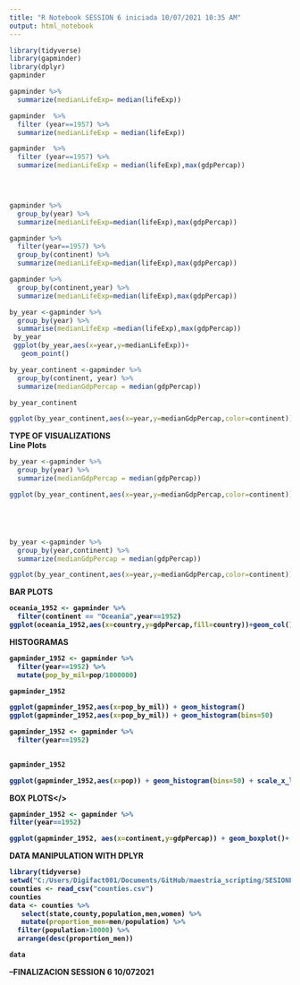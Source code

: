 ```yaml
---
title: "R Notebook SESSION 6 iniciada 10/07/2021 10:35 AM"
output: html_notebook
---
```


```r
library(tidyverse)
library(gapminder)
library(dplyr)
gapminder

gapminder %>%
  summarize(medianLifeExp= median(lifeExp))

gapminder  %>%
  filter (year==1957) %>%
  summarize(medianLifeExp = median(lifeExp))

gapminder  %>%
  filter (year==1957) %>%
  summarize(medianLifeExp = median(lifeExp),max(gdpPercap))


 
```
```r
gapminder %>%
  group_by(year) %>%
  summarize(medianLifeExp=median(lifeExp),max(gdpPercap))


```
```r
gapminder %>%
  filter(year==1957) %>%
  group_by(continent) %>%
  summarize(medianLifeExp=median(lifeExp),max(gdpPercap))

```

```r
gapminder %>%
  group_by(continent,year) %>%
  summarize(medianLifeExp=median(lifeExp),max(gdpPercap))
```
```r
by_year <-gapminder %>%
  group_by(year) %>%
  summarise(medianLifeExp =median(lifeExp),max(gdpPercap))
 by_year
 ggplot(by_year,aes(x=year,y=medianLifeExp))+
   geom_point()

```

```r
by_year_continent <-gapminder %>%
  group_by(continent, year) %>%
  summarize(medianGdpPercap = median(gdpPercap))

by_year_continent

ggplot(by_year_continent,aes(x=year,y=medianGdpPercap,color=continent))+geom_point()

```
<b> TYPE OF VISUALIZATIONS</b>
<br/>
<b>Line Plots</b>
<br/>
```r
by_year <-gapminder %>%
  group_by(year) %>%
  summarize(medianGdpPercap = median(gdpPercap))

ggplot(by_year_continent,aes(x=year,y=medianGdpPercap,color=continent)) + geom_line()





by_year <-gapminder %>%
  group_by(year,continent) %>%
  summarize(medianGdpPercap = median(gdpPercap))

ggplot(by_year_continent,aes(x=year,y=medianGdpPercap,color=continent)) + geom_line()


```
<b> BAR PLOTS <b/>
<br/>
```r
oceania_1952 <- gapminder %>%
  filter(continent == "Oceania",year==1952)
ggplot(oceania_1952,aes(x=country,y=gdpPercap,fill=country))+geom_col()

```
<b> HISTOGRAMAS </b>
<br/>
```r
gapminder_1952 <- gapminder %>%
  filter(year==1952) %>%
  mutate(pop_by_mil=pop/1000000)

gapminder_1952

ggplot(gapminder_1952,aes(x=pop_by_mil)) + geom_histogram()
ggplot(gapminder_1952,aes(x=pop_by_mil)) + geom_histogram(bins=50)


```
```r
gapminder_1952 <- gapminder %>%
  filter(year==1952)
  

gapminder_1952

ggplot(gapminder_1952,aes(x=pop)) + geom_histogram(bins=50) + scale_x_log10()

```

<b>BOX PLOTS</>
<br/>
```r
gapminder_1952 <- gapminder %>%
filter(year==1952)

ggplot(gapminder_1952, aes(x=continent,y=gdpPercap)) + geom_boxplot()+ scale_y_log10()
```
<b> DATA MANIPULATION WITH DPLYR </b>

```r
library(tidyverse)
setwd("C:/Users/Digifact001/Documents/GitHub/maestria_scripting/SESIONES_03072021/")
counties <- read_csv("counties.csv")
counties
data <- counties %>%
   select(state,county,population,men,women) %>%
   mutate(proportion_men=men/population) %>%
  filter(population>10000) %>%
  arrange(desc(proportion_men))

data
```
--FINALIZACION SESSION 6 10/072021
